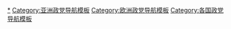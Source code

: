 {{Navbox
|name  = 南奥塞梯政党
|title = {{flagicon|南奥塞梯}} [[南奥塞梯政党列表|南奥塞梯政党]]
|bodyclass = hlist

|group1 = [[南奥塞梯议会|议会]]（34）
|list1 =
* [[联合奥塞梯]]（14）
* [[南奥塞梯人民党]]（5）
* [[探讨 (政党)|探讨]]（4）
* [[人民团结 (南奥塞梯)|人民团结]]（3）
* [[南奥塞梯共产党]]（1）

|group2 = 其它政党
|list2 =
* [[团结党 (南奥塞梯)|团结党]]

| below = 
* [[南奥塞梯政治]]
* [[各国执政党列表]]
* [[Portal:政治|政治专题]]
}}<noinclude>
[[Category:南奥塞梯政党|*]]
[[Category:亚洲政党导航模板]]
[[Category:欧洲政党导航模板]]
[[Category:各国政党导航模板]]
</noinclude>